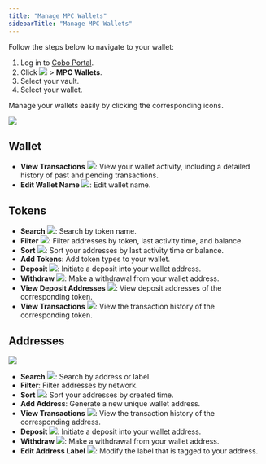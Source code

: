 ```yaml
---
title: "Manage MPC Wallets"
sidebarTitle: "Manage MPC Wallets"
---
```


Follow the steps below to navigate to your wallet:

1. Log in to [Cobo Portal](https://portal.cobo.com/login).
2. Click <img src="/en/images/mpc-wallet/wallets-icon.svg" className="icon"></img> > **MPC Wallets**.
3. Select your vault.
4. Select your wallet.

Manage your wallets easily by clicking the corresponding icons.

<img src="/en/images/mpc-wallet/manage-wallet-token.png" className="screenshot_full_screen"/>

## Wallet

- **View Transactions** <img src="/en/images/mpc-wallet/icon_view transactions.svg" className="icon"></img>: View your wallet activity, including a detailed history of past and pending transactions.
- **Edit Wallet Name** <img src="/en/images/mpc-wallet/icon_edit.svg" className="icon"></img>: Edit wallet name.

## Tokens
- **Search** <img src="/en/images/mpc-wallet/icon_search.svg" className="icon"></img>: Search by token name.
- **Filter** <img src="/en/images/mpc-wallet/icon_filter.svg" className="icon"></img>: Filter addresses by token, last activity time, and balance.
- **Sort** <img src="/en/images/mpc-wallet/icon_sort.svg" className="icon"></img>: Sort your addresses by last activity time or balance.
- **Add Tokens**: Add token types to your wallet.
- **Deposit** <img src="/en/images/mpc-wallet/icon_deposit.svg" className="icon"></img>: Initiate a deposit into your wallet address.
- **Withdraw** <img src="/en/images/mpc-wallet/icon_withdraw.svg" className="icon"></img>: Make a withdrawal from your wallet address.
- **View Deposit Addresses** <img src="/en/images/mpc-wallet/icon_deposit address.svg" className="icon"></img>: View deposit addresses of the corresponding token.
- **View Transactions** <img src="/en/images/mpc-wallet/icon_view transactions.svg" className="icon"></img>: View the transaction history of the corresponding token.

## Addresses

<img src="/en/images/mpc-wallet/manage-address.png" className="screenshot_full_screen"/>

- **Search** <img src="/en/images/mpc-wallet/icon_search.svg" className="icon"></img>: Search by address or label.
- **Filter**: Filter addresses by network.
- **Sort** <img src="/en/images/mpc-wallet/icon_sort.svg" className="icon"></img>: Sort your addresses by created time.
- **Add Address**: Generate a new unique wallet address.
- **View Transactions** <img src="/en/images/mpc-wallet/icon_view transactions.svg" className="icon"></img>: View the transaction history of the corresponding address.
- **Deposit** <img src="/en/images/mpc-wallet/icon_deposit.svg" className="icon"></img>: Initiate a deposit into your wallet address.
- **Withdraw** <img src="/en/images/mpc-wallet/icon_withdraw.svg" className="icon"></img>: Make a withdrawal from your wallet address.
- **Edit Address Label** <img src="/en/images/mpc-wallet/icon_edit.svg" className="icon"></img>: Modify the label that is tagged to your address.
